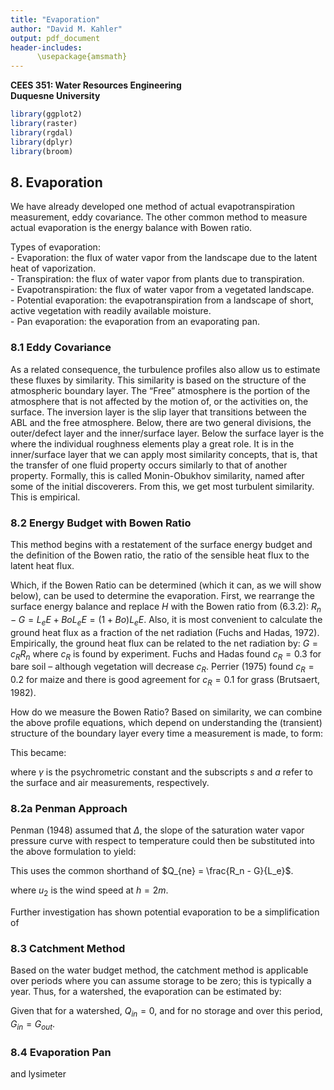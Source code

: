 ```yaml
---
title: "Evaporation"
author: "David M. Kahler"
output: pdf_document
header-includes: 
      \usepackage{amsmath}
---
```

**CEES 351: Water Resources Engineering**  
**Duquesne University**  

```r
library(ggplot2)
library(raster)
library(rgdal)
library(dplyr)
library(broom)
```

## 8. Evaporation
We have already developed one method of actual evapotranspiration measurement, eddy covariance.  The other common method to measure actual evaporation is the energy balance with Bowen ratio.

Types of evaporation:  
- Evaporation: the flux of water vapor from the landscape due to the latent heat of vaporization.    
- Transpiration: the flux of water vapor from plants due to transpiration.  
- Evapotranspiration: the flux of water vapor from a vegetated landscape.  
- Potential evaporation: the evapotranspiration from a landscape of short, active vegetation with readily available moisture.  
- Pan evaporation: the evaporation from an evaporating pan.  

### 8.1 Eddy Covariance  
As a related consequence, the turbulence profiles also allow us to estimate these fluxes by similarity.  This similarity is based on the structure of the atmospheric boundary layer.  The “Free” atmosphere is the portion of the atmosphere that is not affected by the motion of, or the activities on, the surface.  The inversion layer is the slip layer that transitions between the ABL and the free atmosphere.  Below, there are two general divisions, the outer/defect layer and the inner/surface layer.  Below the surface layer is the where the individual roughness elements play a great role.  It is in the inner/surface layer that we can apply most similarity concepts, that is, that the transfer of one fluid property occurs similarly to that of another property.  Formally, this is called Monin-Obukhov similarity, named after some of the initial discoverers.  From this, we get most turbulent similarity.  This is empirical.

\begin{equation}
E = \rho \overline{q' w'}  
\end{equation}  

### 8.2 Energy Budget with Bowen Ratio  
This method begins with a restatement of the surface energy budget and the definition of the Bowen ratio, the ratio of the sensible heat flux to the latent heat flux.  

\begin{equation}
R_{n} = G + H + L_{e}E  
\end{equation}  

\begin{equation}
\mathrm{Bo} = \frac{H}{L_{e}E}  
\end{equation}  

Which, if the Bowen Ratio can be determined (which it can, as we will show below), can be used to determine the evaporation.  First, we rearrange the surface energy balance and replace $H$ with the Bowen ratio from (6.3.2):
$R_n-G=L_eE+Bo L_eE=(1+Bo) L_eE$.  Also, it is most convenient to calculate the ground heat flux as a fraction of the net radiation (Fuchs and Hadas, 1972).  Empirically, the ground heat flux can be related to the net radiation by: $G = c_R R_n$ where $c_R$ is found by experiment.  Fuchs and Hadas found $c_R = 0.3$ for bare soil – although vegetation will decrease $c_R$.  Perrier (1975) found $c_R = 0.2$ for maize and there is good agreement for $c_R = 0.1$ for grass (Brutsaert, 1982).

\begin{equation}
(1 - c_R) Rn = (1 + \mathrm{Bo}) L_eE
\end{equation}  

\begin{equation}
E = \frac{(1 - c_R) \frac{R_n}{L_e}}{1 + \mathrm{Bo}}  
\end{equation}  

How do we measure the Bowen Ratio?  Based on similarity, we can combine the above profile equations, which depend on understanding the (transient) structure of the boundary layer every time a measurement is made, to form:  

\begin{equation}
\mathrm{Bo} = \frac{c_p (\bar{\theta_1} - \bar{\theta_2})}{L_e (\bar{q_1} - \bar{q_2})}  
\end{equation}  

This became: 

\begin{equation}
\mathrm{Bo} = \gamma \frac{(\bar{T_s} - \bar{T_a})}{L_e (\bar{e_s} - \bar{e_a})}  
\end{equation}  

where $\gamma$ is the psychrometric constant and the subscripts $s$ and $a$ refer to the surface and air measurements, respectively.  

### 8.2a Penman Approach  
Penman (1948) assumed that $\Delta$, the slope of the saturation water vapor pressure curve with respect to temperature could then be substituted into the above formulation to yield: 

\begin{equation}
\Delta = \frac{e^{\star}_s - e^{\star}_a}{\bar{T_s} - \bar{T_a}}  
\end{equation}  

This uses the common shorthand of $Q_{ne} = \frac{R_n - G}{L_e}$.  

\begin{equation}
E = \frac{\Delta}{\Delta + \gamma} Q_{ne} + \frac{\gamma}{\Delta + \gamma} E_A  
\end{equation}  

\begin{equation}
E_A = f_e (\bar{u_r})(e^{\star}_s - e^{\star}_a)  
\end{equation}  

\begin{equation}
f_e(\bar{u_2}) = 0.26 (1 + 0.54 \bar{u_2})  
\end{equation}  

where $u_2$ is the wind speed at $h=2m$.  

Further investigation has shown potential evaporation to be a simplification of 

### 8.3 Catchment Method  
Based on the water budget method, the catchment method is applicable over periods where you can assume storage to be zero; this is typically a year.  Thus, for a watershed, the evaporation can be estimated by:  

\begin{equation}
P-G_{out}+G_{in}+Q_{in}-Q_{out}-ET=\Delta S \approx 0
\end{equation}

Given that for a watershed, $Q_{in} = 0$, and for no storage and over this period, $G_{in} = G_{out}$.  

\begin{equation}
E = P - Q_{out}  
\end{equation}  

### 8.4 Evaporation Pan  
and lysimeter
